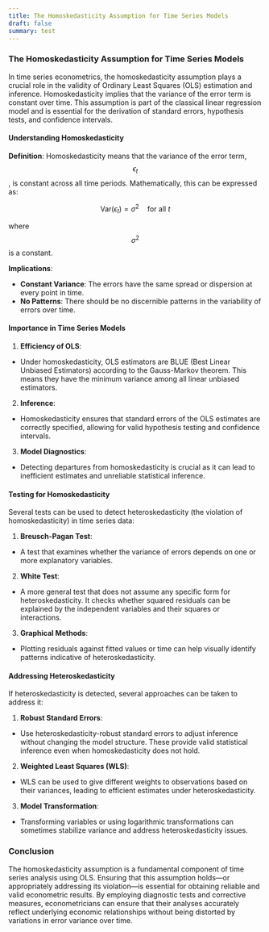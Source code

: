 ```yaml
---
title: The Homoskedasticity Assumption for Time Series Models
draft: false
summary: test
---
```



<TOCInline toc={props.toc} asDisclosure />

### **The Homoskedasticity Assumption for Time Series Models**

In time series econometrics, the homoskedasticity assumption plays a crucial role in the validity of Ordinary Least Squares (OLS) estimation and inference. Homoskedasticity implies that the variance of the error term is constant over time. This assumption is part of the classical linear regression model and is essential for the derivation of standard errors, hypothesis tests, and confidence intervals.

#### **Understanding Homoskedasticity**

**Definition**: Homoskedasticity means that the variance of the error term, $$\epsilon_t$$, is constant across all time periods. Mathematically, this can be expressed as:

$$
\text{Var}(\epsilon_t) = \sigma^2 \quad \text{for all } t
$$

where $$\sigma^2$$ is a constant.

**Implications**:

- **Constant Variance**: The errors have the same spread or dispersion at every point in time.
- **No Patterns**: There should be no discernible patterns in the variability of errors over time.

#### **Importance in Time Series Models**

1. **Efficiency of OLS**:

- Under homoskedasticity, OLS estimators are BLUE (Best Linear Unbiased Estimators) according to the Gauss-Markov theorem. This means they have the minimum variance among all linear unbiased estimators.

2. **Inference**:

- Homoskedasticity ensures that standard errors of the OLS estimates are correctly specified, allowing for valid hypothesis testing and confidence intervals.

3. **Model Diagnostics**:

- Detecting departures from homoskedasticity is crucial as it can lead to inefficient estimates and unreliable statistical inference.

#### **Testing for Homoskedasticity**

Several tests can be used to detect heteroskedasticity (the violation of homoskedasticity) in time series data:

1. **Breusch-Pagan Test**:

- A test that examines whether the variance of errors depends on one or more explanatory variables.

2. **White Test**:

- A more general test that does not assume any specific form for heteroskedasticity. It checks whether squared residuals can be explained by the independent variables and their squares or interactions.

3. **Graphical Methods**:

- Plotting residuals against fitted values or time can help visually identify patterns indicative of heteroskedasticity.

#### **Addressing Heteroskedasticity**

If heteroskedasticity is detected, several approaches can be taken to address it:

1. **Robust Standard Errors**:

- Use heteroskedasticity-robust standard errors to adjust inference without changing the model structure. These provide valid statistical inference even when homoskedasticity does not hold.

2. **Weighted Least Squares (WLS)**:

- WLS can be used to give different weights to observations based on their variances, leading to efficient estimates under heteroskedasticity.

3. **Model Transformation**:

- Transforming variables or using logarithmic transformations can sometimes stabilize variance and address heteroskedasticity issues.

### **Conclusion**

The homoskedasticity assumption is a fundamental component of time series analysis using OLS. Ensuring that this assumption holds—or appropriately addressing its violation—is essential for obtaining reliable and valid econometric results. By employing diagnostic tests and corrective measures, econometricians can ensure that their analyses accurately reflect underlying economic relationships without being distorted by variations in error variance over time.

[^1]: https://ppl-ai-file-upload.s3.amazonaws.com/web/direct-files/30626316/2be59c8f-ac44-43e7-a595-38c5bea42df7/Jeffrey_M_Wooldridge_Introductory_Econometrics_A_Modern_Approach.pdf
[^2]: https://fastercapital.com/content/Homoskedasticity-in-Time-Series-Analysis--Maintaining-Stable-Variances.html
[^3]: https://en.wikipedia.org/wiki/Homoscedasticity
[^4]: https://fastercapital.com/topics/introduction-to-homoskedasticity-in-time-series-analysis.html
[^5]: https://fastercapital.com/topics/the-importance-of-homoskedasticity-in-regression-analysis.html
[^6]: https://www.reed.edu/economics/parker/312/tschapters/S13_Ch_2.pdf
[^7]: https://www.investopedia.com/terms/h/homoskedastic.asp
